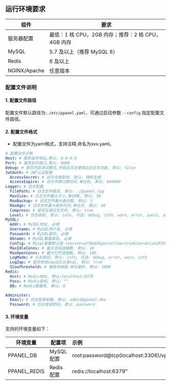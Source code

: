 ## 运行环境要求

| 组件         | 要求                                               |
| ------------ | -------------------------------------------------- |
| 服务器配置   | 最低：1 核 CPU，2GB 内存；推荐：2 核 CPU，4GB 内存 |
| MySQL        | 5.7 及以上（推荐 MySQL 8）                         |
| Redis        | 6 及以上                                           |
| NGINX/Apache | 任意版本                                           |

### 配置文件说明

#### 1. 配置文件路径

配置文件默认路径为:`./etc/ppanel.yaml`，可通过启动参数 `--config` 指定配置文件路径。

#### 2. 配置文件格式

- 配置文件为yaml格式，支持注释,命名为xxx.yaml。

```yaml
# 配置文件示例
Host: # 服务监听地址,默认: 0.0.0.0
Port: # 服务监听端口,默认: 8080
Debug: # 是否开启调试模式,开启后无法使用后台日志功能, 默认: false
JwtAuth: # JWT认证配置
  AccessSecret: # 访问令牌密钥, 默认: 随机生成
  AccessExpire: # 访问令牌过期时间,单位秒, 默认: 604800
Logger: # 日志配置
  FilePath: # 日志文件路径, 默认: ./ppanel.log
  MaxSize: # 日志文件最大大小,单位MB, 默认: 50
  MaxBackup: # 日志文件最大备份数, 默认: 3
  MaxAge: # 日志文件最大保存时间,单位天, 默认: 30
  Compress: # 是否压缩日志文件, 默认: true
  Level: # 日志级别, 默认: info, 可选: debug, info, warn, error, panic, panic, fatal
MySQL:
  Addr: # MySQL地址, 必填
  Username: # MySQL用户名, 必填
  Password: # MySQL密码, 必填
  Dbname: # MySQL数据库名, 必填
  Config: # Mysql配置默认值 charset=utf8mb4&parseTime=true&loc=Asia%2FShanghai
  MaxIdleConns: # 最大空闲连接数, 默认: 10
  MaxOpenConns: # 最大打开连接数, 默认: 100
  LogMode: # 日志级别, 默认: info, 可选: debug, error, warn, info
  LogZap: # 是否使用zap日志记录sql, 默认: true
  SlowThreshold: # 慢查询阈值,单位毫秒, 默认: 1000
Redis:
  Host: # Redis地址, 默认:localhost:6379
  Pass: # Redis密码, 默认: ""
  DB: # Redis数据库, 默认: 0

Administer:
  Email: # 后台登录邮箱, 默认: admin@ppanel.dev
  Password: # 后台登录密码, 默认: password
```

#### 3. 环境变量

支持的环境变量如下：

| 环境变量     | 配置项    | 示例                                       |
| ------------ | --------- | :----------------------------------------- |
| PPANEL_DB    | MySQL配置 | root:password@tcp(localhost:3306)/vpnboard |
| PPANEL_REDIS | Redis配置 | redis://localhost:6379"                    |


<Giscus />
